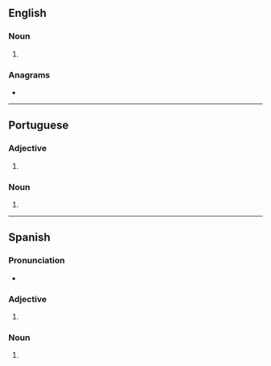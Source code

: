 {{also|Anglos|angļos}}
==English==

===Noun===
{{head|en|noun plural form}}

# {{plural of|anglo|lang=en}}

===Anagrams===
* {{anagrams|en|a=aglnos|langos|logans|longas|slogan}}

----

==Portuguese==

===Adjective===
{{head|pt|adjective form|g=m-p}}

# {{pt-adj form of|anglo|m|pl}}

===Noun===
{{head|pt|noun form|g=m-p}}

# {{pt-noun form of|anglo|m|pl}}

----

==Spanish==

===Pronunciation===
* {{es-IPA}}

===Adjective===
{{head|es|adjective form|g=m-p}}

# {{es-adj form of|anglo|m|pl}}

===Noun===
{{head|es|noun plural form|g=m-p}}

# {{inflection of|anglo||m|p|lang=es}}